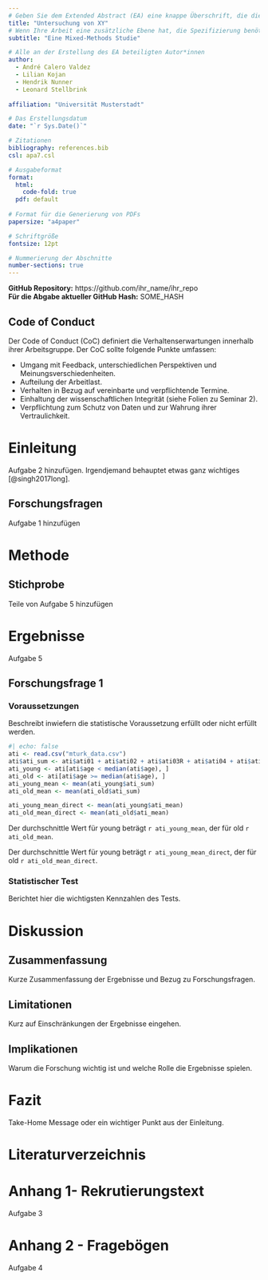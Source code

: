 ```yaml
---
# Geben Sie dem Extended Abstract (EA) eine knappe Überschrift, die die zentralen Punkte der Arbeit zusammenfasst."
title: "Untersuchung von XY"
# Wenn Ihre Arbeit eine zusätzliche Ebene hat, die Spezifizierung benötigt (z.B. besondere Methodik, Klärung des Forschungsfokus, besondere Zielgruppe), kann ein Untertitel sinnvoll sein. Untertitel sollten allerdings nur mit guter Begründung verwendet werden.
subtitle: "Eine Mixed-Methods Studie"

# Alle an der Erstellung des EA beteiligten Autor*innen
author: 
  - André Calero Valdez
  - Lilian Kojan
  - Hendrik Nunner
  - Leonard Stellbrink
  
affiliation: "Universität Musterstadt"  

# Das Erstellungsdatum
date: "`r Sys.Date()`"

# Zitationen
bibliography: references.bib
csl: apa7.csl

# Ausgabeformat
format: 
  html:
    code-fold: true
  pdf: default
  
# Format für die Generierung von PDFs
papersize: "a4paper"

# Schriftgröße
fontsize: 12pt

# Nummerierung der Abschnitte
number-sections: true
---
```


**GitHub Repository:** https://github.com/ihr_name/ihr_repo  
**Für die Abgabe aktueller GitHub Hash:** SOME_HASH

<!-- Code of Conduct -->
## Code of Conduct {.unnumbered}

Der Code of Conduct (CoC) definiert die Verhaltenserwartungen innerhalb ihrer Arbeitsgruppe. Der CoC sollte folgende Punkte umfassen:

- Umgang mit Feedback, unterschiedlichen Perspektiven und Meinungsverschiedenheiten.
- Aufteilung der Arbeitlast.
- Verhalten in Bezug auf vereinbarte und verpflichtende Termine.
- Einhaltung der wissenschaftlichen Integrität (siehe Folien zu Seminar 2).
- Verpflichtung zum Schutz von Daten und zur Wahrung ihrer Vertraulichkeit.


<!-- Einleitung -->
# Einleitung

Aufgabe 2 hinzufügen. Irgendjemand behauptet etwas ganz wichtiges [@singh2017long].

## Forschungsfragen

Aufgabe 1 hinzufügen


<!-- Methode -->
# Methode

## Stichprobe

Teile von Aufgabe 5 hinzufügen


<!-- Ergebnisse -->
# Ergebnisse

Aufgabe 5

## Forschungsfrage 1

### Voraussetzungen

Beschreibt inwiefern die statistische Voraussetzung erfüllt oder nicht erfüllt werden.

```r
#| echo: false
ati <- read.csv("mturk_data.csv")
ati$ati_sum <- ati$ati01 + ati$ati02 + ati$ati03R + ati$ati04 + ati$ati05 + ati$ati06R + ati$ati07 + ati$ati08R + ati$ati09
ati_young <- ati[ati$age < median(ati$age), ]
ati_old <- ati[ati$age >= median(ati$age), ]
ati_young_mean <- mean(ati_young$ati_sum)
ati_old_mean <- mean(ati_old$ati_sum)

ati_young_mean_direct <- mean(ati_young$ati_mean)
ati_old_mean_direct <- mean(ati_old$ati_mean)
```
Der durchschnittle Wert für young beträgt `r ati_young_mean`, der für old `r ati_old_mean`.

Der durchschnittle Wert für young beträgt `r ati_young_mean_direct`, der für old `r ati_old_mean_direct`.

### Statistischer Test

Berichtet hier die wichtigsten Kennzahlen des Tests.



<!-- Diskussion -->
# Diskussion

## Zusammenfassung

Kurze Zusammenfassung der Ergebnisse und Bezug zu Forschungsfragen.

## Limitationen

Kurz auf Einschränkungen der Ergebnisse eingehen.

## Implikationen

Warum die Forschung wichtig ist und welche Rolle die Ergebnisse spielen.


<!-- Fazit -->
# Fazit

Take-Home Message oder ein wichtiger Punkt aus der Einleitung.


<!-- Literaturverzeichnis -->
# Literaturverzeichnis

::: {#refs}
:::


<!-- Anhänge -->
# Anhang 1- Rekrutierungstext

Aufgabe 3

# Anhang 2 - Fragebögen

Aufgabe 4
